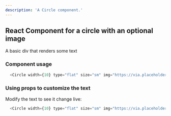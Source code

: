 ```yaml
---
description: 'A Circle component.'
---
```



## React Component for a circle with an optional image

A basic div that renders some text

### Component usage
```js
  <Circle width={10} type="flat" size="sm" img="https://via.placeholder.com/150/0000FF/FFFFFF/?text=Placeholder" />
```

### Using props to customize the text

Modify the text to see it change live:
```js live
  <Circle width={10} type="flat" size="sm" img="https://via.placeholder.com/150/0000FF/FFFFFF/?text=Placeholder" />
```
